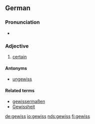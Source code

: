 ==German==

===Pronunciation===
*{{audio|DE-gewiss.ogg|audio}}

===Adjective===
{{de-adj|comparative=gewisser|superlative=gewissesten}}

# [[certain]]

====Antonyms====
* [[ungewiss]]

====Related terms====
* [[gewissermaßen]]
* [[Gewissheit]]

[[de:gewiss]]
[[io:gewiss]]
[[nds:gewiss]]
[[fi:gewiss]]